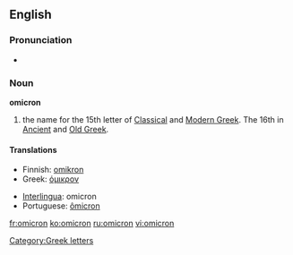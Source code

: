 {{letter_disp2|xi|[[image:Greek_uc_omicron.png|39px]][[image:Greek_lc_omicron.png|28px]] |pi|όμικρον|Ο|ο}}
==English==
===Pronunciation===
*{{audio|en-us-omicron.ogg|Audio {{US}}}}

===Noun===
'''omicron'''
# the name for the 15th letter of [[Classical Greek|Classical]] and [[Modern Greek]].  The 16th in [[Ancient Greek|Ancient]] and [[Old Greek]].

==== Translations ====
{{top}}
*Finnish: [[omikron]]
*Greek: [[όμικρον]] {{n}}
{{mid}}
*[[Interlingua]]: omicron
*Portuguese: [[ômicron]] {{m}}
{{bottom}}

[[Category:Greek letters]]

[[fr:omicron]]
[[ko:omicron]]
[[ru:omicron]]
[[vi:omicron]]